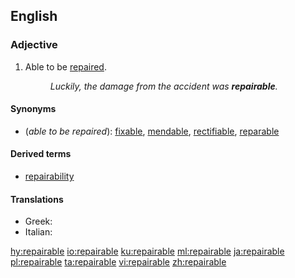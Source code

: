 ==English==

===Adjective===
{{en-adj}}

# Able to be [[repair]]ed.
#: ''Luckily, the damage from the accident was '''repairable'''.''

====Synonyms====
* (''able to be repaired''): [[fixable]], [[mendable]], [[rectifiable]], [[reparable]]

====Derived terms====
* [[repairability]]

====Translations====
{{trans-top|able to be repaired}}
* Greek: {{t+|el|επισκευάσιμος|sc=Grek}}
* Italian: {{t+|it|riparabile}}
{{trans-mid}}
{{trans-bottom}}

[[hy:repairable]]
[[io:repairable]]
[[ku:repairable]]
[[ml:repairable]]
[[ja:repairable]]
[[pl:repairable]]
[[ta:repairable]]
[[vi:repairable]]
[[zh:repairable]]
